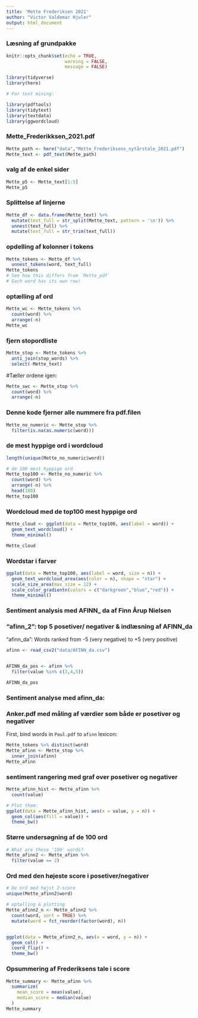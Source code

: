 ---
title: 'Mette Frederiksen 2021'
author: "Victor Valdemar Hjuler" 
output: html_document             
---
### Læsning af grundpakke
```{r setup, include=FALSE}
knitr::opts_chunk$set(echo = TRUE,
                      warning = FALSE,
                      message = FALSE)

library(tidyverse)
library(here)

# For text mining:

library(pdftools)
library(tidytext)
library(textdata) 
library(ggwordcloud)
```



### Mette_Frederikksen_2021.pdf
```{r get-document}
Mette_path <- here("data","Mette_Frederiksens_nytårstale_2021.pdf")
Mette_text <- pdf_text(Mette_path)
```

### valg af de enkel sider 
```{r single-page}
Mette_p5 <- Mette_text[1:5]
Mette_p5
```

### Splittelse af linjerne 

```{r split-lines}
Mette_df <- data.frame(Mette_text) %>% 
  mutate(text_full = str_split(Mette_text, pattern = '\n')) %>% 
  unnest(text_full) %>% 
  mutate(text_full = str_trim(text_full)) 

```

### opdelling af kolonner i tokens 

```{r tokenize}
Mette_tokens <- Mette_df %>% 
  unnest_tokens(word, text_full)
Mette_tokens
# See how this differs from `Mette_pdf`
# Each word has its own row! 
``` 

### optælling af ord 

```{r count-words}
Mette_wc <- Mette_tokens %>% 
  count(word) %>% 
  arrange(-n)
Mette_wc
```

### fjern stopordliste 

```{r stopwords}
Mette_stop <- Mette_tokens %>% 
  anti_join(stop_words) %>% 
  select(-Mette_text)     
```

#Tæller ordene igen: 

```{r count-words2}
Mette_swc <- Mette_stop %>% 
  count(word) %>% 
  arrange(-n)
```

### Denne kode fjerner alle nummere fra pdf.filen

```{r skip-numbers}

Mette_no_numeric <- Mette_stop %>% 
  filter(is.na(as.numeric(word)))
```

### de mest hyppige ord i wordcloud  

```{r wordcloud-prep}
length(unique(Mette_no_numeric$word))

# de 100 mest hyppige ord 
Mette_top100 <- Mette_no_numeric %>% 
  count(word) %>% 
  arrange(-n) %>% 
  head(100)
Mette_top100
```

### Wordcloud med de top100 mest hyppige ord 

```{r wordcloud}
Mette_cloud <- ggplot(data = Mette_top100, aes(label = word)) +
  geom_text_wordcloud() +
  theme_minimal()

Mette_cloud
```

### Wordstar i farver
```{r wordcloud-pro}
ggplot(data = Mette_top100, aes(label = word, size = n)) +
  geom_text_wordcloud_area(aes(color = n), shape = "star") +
  scale_size_area(max_size = 12) +
  scale_color_gradientn(colors = c("darkgreen","blue","red")) +
  theme_minimal()
```


### Sentiment analysis med AFINN_ da af Finn Årup Nielsen


### "afinn_2": top 5 posetiver/ negativer & indlæsning af AFINN_da

"afinn_da": Words ranked from -5 (very negative) to +5 (very positive)
```{r afinn_da}
afinn <- read_csv2("data/AFINN_da.csv")


AFINN_da_pos <- afinn %>% 
  filter(value %in% c(3,4,5))

AFINN_da_pos 
```


### Sentiment analyse med afinn_da: 

### Anker.pdf med måling af værdier som både er posetiver og negativer 

First, bind words in `Poul.pdf` to `afinn` lexicon:
```{r bind-afinn}
Mette_tokens %>% distinct(word)
Mette_afinn <- Mette_stop %>% 
  inner_join(afinn)
Mette_afinn
```

### sentiment rangering med graf over posetiver og negativer 

```{r count-afinn}
Mette_afinn_hist <- Mette_afinn %>% 
  count(value)

# Plot them: 
ggplot(data = Mette_afinn_hist, aes(x = value, y = n)) +
  geom_col(aes(fill = value)) +
  theme_bw()
```

### Større undersøgning af de 100 ord 

```{r afinn-2}
# What are these '100' words?
Mette_afinn2 <- Mette_afinn %>% 
  filter(value == 2)
```

### Ord med den højeste score i posetiver/negativer 


```{r afinn-2-more}
# De ord med højst 2-score
unique(Mette_afinn2$word)      

# optælling & plotting
Mette_afinn2_n <- Mette_afinn2 %>% 
  count(word, sort = TRUE) %>% 
  mutate(word = fct_reorder(factor(word), n))


ggplot(data = Mette_afinn2_n, aes(x = word, y = n)) +
  geom_col() +
  coord_flip() +
  theme_bw()

```

###  Opsummering af Frederiksens tale i score 

```{r summarize-afinn}
Mette_summary <- Mette_afinn %>% 
  summarize(
    mean_score = mean(value),
    median_score = median(value)
  )
Mette_summary 
```
